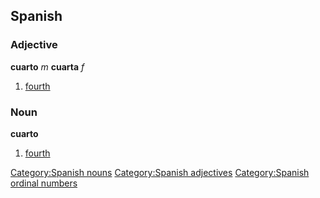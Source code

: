 == Spanish ==
=== Adjective ===
'''cuarto''' ''m'' '''cuarta''' ''f''
# [[fourth]]

=== Noun ===
'''cuarto'''
# [[fourth]]


[[Category:Spanish nouns]]
[[Category:Spanish adjectives]]
[[Category:Spanish ordinal numbers]]
